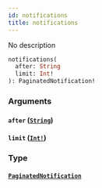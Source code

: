 ```yaml
---
id: notifications
title: notifications
---
```


No description

```graphql
notifications(
  after: String
  limit: Int!
): PaginatedNotification!

```

### Arguments

#### `after` ([`String`](/graphql/scalars/string))

#### `limit` ([`Int!`](/graphql/scalars/int))

### Type

#### [`PaginatedNotification`](/graphql/objects/paginated-notification)

